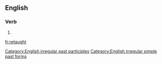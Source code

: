 ==English==

===Verb===
{{head|en|verb form}}

# {{en-past of|reteach}}

[[Category:English irregular past participles]]
[[Category:English irregular simple past forms]]

[[fr:retaught]]